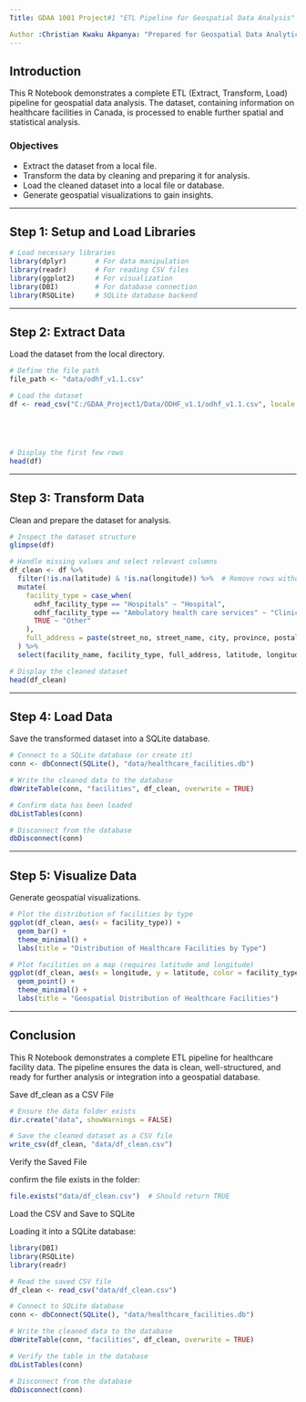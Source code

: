```yaml
---
Title: GDAA 1001 Project#1 "ETL Pipeline for Geospatial Data Analysis"

Author :Christian Kwaku Akpanya: "Prepared for Geospatial Data Analytics Exercise"
---
```


## Introduction

This R Notebook demonstrates a complete ETL (Extract, Transform, Load) pipeline for geospatial data analysis. The dataset, containing information on healthcare facilities in Canada, is processed to enable further spatial and statistical analysis.

### Objectives

-   Extract the dataset from a local file.
-   Transform the data by cleaning and preparing it for analysis.
-   Load the cleaned dataset into a local file or database.
-   Generate geospatial visualizations to gain insights.

------------------------------------------------------------------------

## Step 1: Setup and Load Libraries

```r
# Load necessary libraries
library(dplyr)       # For data manipulation
library(readr)       # For reading CSV files
library(ggplot2)     # For visualization
library(DBI)         # For database connection
library(RSQLite)     # SQLite database backend
```

------------------------------------------------------------------------

## Step 2: Extract Data

Load the dataset from the local directory.

```r
# Define the file path
file_path <- "data/odhf_v1.1.csv"

# Load the dataset
df <- read_csv("C:/GDAA_Project1/Data/ODHF_v1.1/odhf_v1.1.csv", locale = locale(encoding = "latin1"))





# Display the first few rows
head(df)
```

------------------------------------------------------------------------

## Step 3: Transform Data

Clean and prepare the dataset for analysis.

```r
# Inspect the dataset structure
glimpse(df)

# Handle missing values and select relevant columns
df_clean <- df %>%
  filter(!is.na(latitude) & !is.na(longitude)) %>%  # Remove rows without geospatial data
  mutate(
    facility_type = case_when(
      odhf_facility_type == "Hospitals" ~ "Hospital",
      odhf_facility_type == "Ambulatory health care services" ~ "Clinic",
      TRUE ~ "Other"
    ),
    full_address = paste(street_no, street_name, city, province, postal_code, sep = ", ")
  ) %>%
  select(facility_name, facility_type, full_address, latitude, longitude)

# Display the cleaned dataset
head(df_clean)
```

------------------------------------------------------------------------

## Step 4: Load Data

Save the transformed dataset into a SQLite database.

```r
# Connect to a SQLite database (or create it)
conn <- dbConnect(SQLite(), "data/healthcare_facilities.db")

# Write the cleaned data to the database
dbWriteTable(conn, "facilities", df_clean, overwrite = TRUE)

# Confirm data has been loaded
dbListTables(conn)

# Disconnect from the database
dbDisconnect(conn)
```

------------------------------------------------------------------------

## Step 5: Visualize Data

Generate geospatial visualizations.

```r
# Plot the distribution of facilities by type
ggplot(df_clean, aes(x = facility_type)) +
  geom_bar() +
  theme_minimal() +
  labs(title = "Distribution of Healthcare Facilities by Type")

# Plot facilities on a map (requires latitude and longitude)
ggplot(df_clean, aes(x = longitude, y = latitude, color = facility_type)) +
  geom_point() +
  theme_minimal() +
  labs(title = "Geospatial Distribution of Healthcare Facilities")
```

------------------------------------------------------------------------

## Conclusion

This R Notebook demonstrates a complete ETL pipeline for healthcare facility data. The pipeline ensures the data is clean, well-structured, and ready for further analysis or integration into a geospatial database.

Save df_clean as a CSV File

```r
# Ensure the data folder exists
dir.create("data", showWarnings = FALSE)

# Save the cleaned dataset as a CSV file
write_csv(df_clean, "data/df_clean.csv")

```

Verify the Saved File

confirm the file exists in the folder:

```r
file.exists("data/df_clean.csv")  # Should return TRUE

```

Load the CSV and Save to SQLite

Loading it into a SQLite database:

```r
library(DBI)
library(RSQLite)
library(readr)

# Read the saved CSV file
df_clean <- read_csv("data/df_clean.csv")

# Connect to SQLite database
conn <- dbConnect(SQLite(), "data/healthcare_facilities.db")

# Write the cleaned data to the database
dbWriteTable(conn, "facilities", df_clean, overwrite = TRUE)

# Verify the table in the database
dbListTables(conn)

# Disconnect from the database
dbDisconnect(conn)

```
